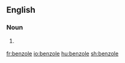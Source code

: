 ==English==

===Noun===
{{en-noun}}

# {{context|organic chemistry|lang=en}} {{obsolete spelling of|benzol|lang=en}}

[[fr:benzole]]
[[io:benzole]]
[[hu:benzole]]
[[sh:benzole]]